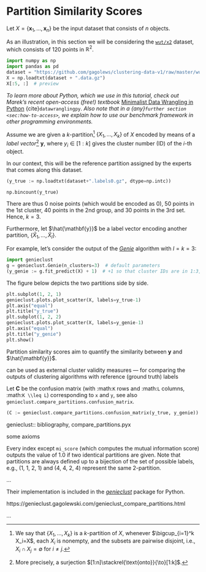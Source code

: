 # Partition Similarity Scores

Let $X=\{\mathbf{x}_1, \dots, \mathbf{x}_n\}$ be the input dataset
that consists of $n$ objects.

As an illustration, in this section we will be considering
the [`wut/x2`](https://github.com/gagolews/clustering-data-v1) dataset,
which consists of 120 points in $\mathbb{R}^2$.


```python
import numpy as np
import pandas as pd
dataset = "https://github.com/gagolews/clustering-data-v1/raw/master/wut/x2"
X = np.loadtxt(dataset + ".data.gz")
X[:5, :]  # preview
```

::::{epigraph}
*To learn more about Python, which we use in this tutorial,
check out Marek's recent open-access (free!) textbook*
[Minimalist Data Wrangling in Python](https://datawranglingpy.gagolewski.com/)
{cite}`datawranglingpy`.
*Also note that in a {any}`further section <sec:how-to-access>`,
we explain how to use our benchmark framework in other programming
environments.*
::::



Assume we are given a $k$-partition[^footpart] $\{X_1,\dots,X_k\}$ of $X$
encoded by means of a *label vector*[^footsurj] $\mathbf{y}$, where
$y_i\in[1:k]$ gives the cluster number (ID) of the $i$-th object.




[^footpart]: We say that $\{X_1,\dots,X_k\}$ is a $k$-partition of $X$,
    whenever $\bigcup_{i=1}^k X_i=X$, each $X_i$ is nonempty,
    and the subsets are pairwise disjoint, i.e., $X_i\cap X_j=\emptyset$
    for $i\neq j$.

[^footsurj]: More precisely, a surjection $[1:n]\stackrel{\text{onto}}{\to}[1:k]$.



In our context, this will be the reference partition
assigned by the experts that comes along this dataset.


```python
(y_true := np.loadtxt(dataset+".labels0.gz", dtype=np.intc))
```

```python
np.bincount(y_true)
```

There are thus 0 noise points (which would be encoded as 0),
50 points in the 1st cluster, 40 points in the 2nd group, and 30 points
in the 3rd set. Hence, $k=3$.

Furthermore, let $\hat{\mathbf{y}}$ be a label vector
encoding another partition, $\{\hat{X}_1,\dots,\hat{X}_l\}$.

For example, let's consider the output of the
[*Genie*](https://genieclust.gagolewski.com) algorithm
with $l=k=3$:

```python
import genieclust
g = genieclust.Genie(n_clusters=3)  # default parameters
(y_genie := g.fit_predict(X) + 1)  # +1 so that cluster IDs are in 1:3, not 0:2
```

The figure below depicts the two partitions side by side.


```python
plt.subplot(1, 2, 1)
genieclust.plots.plot_scatter(X, labels=y_true-1)
plt.axis("equal")
plt.title("y_true")
plt.subplot(1, 2, 2)
genieclust.plots.plot_scatter(X, labels=y_genie-1)
plt.axis("equal")
plt.title("y_genie")
plt.show()
```

Partition similarity scores aim to quantify the similarity between
$\mathbf{y}$ and $\hat{\mathbf{y}}$.



can be used as external cluster validity
measures — for comparing the outputs of clustering algorithms
with reference (ground truth) labels








Let $\mathbf{C}$ be the
confusion matrix (with :math:`K` rows and :math:`L` columns, :math:`K \\leq L`)
corresponding to `x` and `y`, see also
`genieclust.compare_partitions.confusion_matrix`.


```python
(C := genieclust.compare_partitions.confusion_matrix(y_true, y_genie))
```

genieclust:: bibliography, compare_partitions.pyx

some axioms

Every index except `mi_score` (which computes the mutual
information score) outputs the value of 1.0 if two identical partitions
are given.
Note that partitions are always defined up to a bijection of the set of
possible labels, e.g., (1, 1, 2, 1) and (4, 4, 2, 4)
represent the same 2-partition.


...

Their implementation is included
in the [*genieclust*](https://genieclust.gagolewski.com/) package for Python.

https://genieclust.gagolewski.com/genieclust_compare_partitions.html

...
